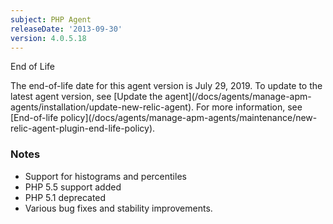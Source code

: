 ```yaml
---
subject: PHP Agent
releaseDate: '2013-09-30'
version: 4.0.5.18
---
```


End of Life

<Callout variant="important">
  The end-of-life date for this agent version is July 29, 2019. To update to the latest agent version, see [Update the agent](/docs/agents/manage-apm-agents/installation/update-new-relic-agent). For more information, see [End-of-life policy](/docs/agents/manage-apm-agents/maintenance/new-relic-agent-plugin-end-life-policy).
</Callout>

### Notes

* Support for histograms and percentiles
* PHP 5.5 support added
* PHP 5.1 deprecated
* Various bug fixes and stability improvements.
